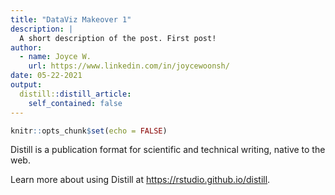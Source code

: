 ```yaml
---
title: "DataViz Makeover 1"
description: |
  A short description of the post. First post!
author:
  - name: Joyce W.
    url: https://www.linkedin.com/in/joycewoonsh/
date: 05-22-2021
output:
  distill::distill_article:
    self_contained: false
---
```



```r
knitr::opts_chunk$set(echo = FALSE)
```

Distill is a publication format for scientific and technical writing, native to the web.

Learn more about using Distill at <https://rstudio.github.io/distill>.


